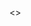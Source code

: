 <>

<Section>
  <Title title="About The Project" />
  <Paragraph
    paragraph="69% of emissions in Chicago come from buildings according to the 2022 Chicago Climate Action Plan. Electrify Chicago is a Chi Hack Night project led by
    Viktor Köves that transforms data into easy to understand analysis and charts so Chicagoans can understand the impact of their buildings on the climate."
  />
</Section>

<Section>
  <Title title="Example Buildings" />
  <Paragraph paragraph="Take the following buildings for example:" />
  <div className="flex flex-wrap justify-center items-center gap-4">
    <BuildingCard
      name="Marina Towers Condominium"
      note="has low emissions, is 100% electrified, and has consistently reported it’s energy use to the city."
      grade="A"
      electrified={true}
      gasUsage="0"
      emissions="4,309"
      path="https://electrifychicago.net/building/marina-towers-condominium-association/"
      image={{ url: "/images/electrify-chicago/marina-towers.jpg", alt: "The Marina Towers Buildings in Chicago" }}
      building={{
        PropertyName: "Marina Towers Condominium",
        PrimaryPropertyType: "Multifamily Housing",
        GHGIntensity: 5.6,
        TotalGHGEmissions: 4309,
        AvgPercentileLetterGrade: "A",
        NaturalGasUse: 0,
        DistrictSteamUse: 0,
      }}
    />
    <BuildingCard
      name="The Art Institute of Chicago"
      note="relies on 66% of it’s energy mix on natural gas and has the 17th highest emissions for buildings in Chicago."
      grade="D"
      electrified={false}
      gasUsage="66"
      emissions="19,068"
      path="https://electrifychicago.net/building/the-art-institute-of-chicago/"
      image={{ url: "/images/electrify-chicago/art-institute.jpg", alt: "The Art Institute of Chicago" }}
      building={{
        PropertyName: "The Art Institute of Chicago",
        PrimaryPropertyType: "Museum",
        GHGIntensity: 18.9,
        TotalGHGEmissions: 19068,
        AvgPercentileLetterGrade: "D",
        NaturalGasUse: 66,
        DistrictSteamUse: 0,
      }}
    />
  </div>
</Section>

<Callout type="info">69% of emissions in Chicago come from buildings according to the 2022 Chicago Climate Action Plan.</Callout>

<Section>
  <Title title="My Contributions" />
  <Paragraph
    paragraph="I am currently working on the City-Wide statistics page, which will give a year over year analysis of the greenhouse gas emissions and other statistics for
    all of the buildings we have data for."
  />
  <Paragraph paragraph="I used Pandas to take our existing data and organize it by year, pass that data to Vue and render out the information with D3." />
  <CityWideStats />
</Section>

{" "}

<Section>
  <Title title="Next Steps" />
  <Paragraph
    paragraph="The current version only does all buildings but the next step is to make it so that it can be broken down by building type (mixed residential, healthcare,
    College, Data Center, etc). Once setting up the Pandas data pipeline, I sent that over to my graphs I made in D3 and rendered them to the screen!"
  />
</Section>

  <Section>
    <Title title="Technical Details" />
    <Paragraph paragraph="The frontend is built in VueJS, and uses the Gridsome Jamstack framework." />
  </Section>
</>
